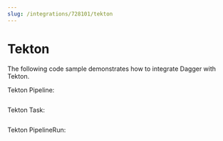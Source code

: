 ```yaml
---
slug: /integrations/728101/tekton
---
```


# Tekton

The following code sample demonstrates how to integrate Dagger with Tekton.

Tekton Pipeline:

```yaml title="git-pipeline.yaml" file=./snippets/tekton-git-pipeline.yaml
```

Tekton Task:

```yaml title="dagger-task.yaml" file=./snippets/tekton-dagger-task.yaml
```

Tekton PipelineRun:

```yaml title="git-pipeline-run.yaml" file=./snippets/tekton-git-pipeline-run.yaml
```
